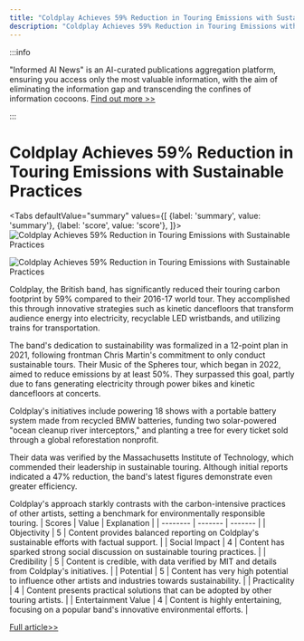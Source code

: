 ```yaml
---
title: "Coldplay Achieves 59% Reduction in Touring Emissions with Sustainable Practices"
description: "Coldplay Achieves 59% Reduction in Touring Emissions with Sustainable Practices"
---
```



:::info

"Informed AI News" is an AI-curated publications aggregation platform, ensuring you access only the most valuable information, with the aim of eliminating the information gap and transcending the confines of information cocoons.  [Find out more >>](/docs/guides)

:::

# Coldplay Achieves 59% Reduction in Touring Emissions with Sustainable Practices


<Tabs
	defaultValue="summary"
	values={[
	{label: 'summary', value: 'summary'},
	{label: 'score', value: 'score'},
]}>
<TabItem value="summary">
<img
  src="https://image.informedainews.com/2024/06/Ent-azu-1717494876-0.jpg"
  alt="Coldplay Achieves 59% Reduction in Touring Emissions with Sustainable Practices"
/>

<img
  src="https://image.informedainews.com/2024/06/Ent-p58-1717494876-1.jpg"
  alt="Coldplay Achieves 59% Reduction in Touring Emissions with Sustainable Practices"
/>



Coldplay, the British band, has significantly reduced their touring carbon footprint by 59% compared to their 2016-17 world tour. They accomplished this through innovative strategies such as kinetic dancefloors that transform audience energy into electricity, recyclable LED wristbands, and utilizing trains for transportation.

The band's dedication to sustainability was formalized in a 12-point plan in 2021, following frontman Chris Martin's commitment to only conduct sustainable tours. Their Music of the Spheres tour, which began in 2022, aimed to reduce emissions by at least 50%. They surpassed this goal, partly due to fans generating electricity through power bikes and kinetic dancefloors at concerts.

Coldplay's initiatives include powering 18 shows with a portable battery system made from recycled BMW batteries, funding two solar-powered "ocean cleanup river interceptors," and planting a tree for every ticket sold through a global reforestation nonprofit.

Their data was verified by the Massachusetts Institute of Technology, which commended their leadership in sustainable touring. Although initial reports indicated a 47% reduction, the band's latest figures demonstrate even greater efficiency.

Coldplay's approach starkly contrasts with the carbon-intensive practices of other artists, setting a benchmark for environmentally responsible touring.
</TabItem>
<TabItem value="score">
	| Scores     | Value   | Explanation |
	| -------- | ------- | ------- |
	| Objectivity  | 5    | Content provides balanced reporting on Coldplay's sustainable efforts with factual support.    |
	| Social Impact | 4     | Content has sparked strong social discussion on sustainable touring practices.    |
	| Credibility    | 5    | Content is credible, with data verified by MIT and details from Coldplay's initiatives.    |
	| Potential    | 5    | Content has very high potential to influence other artists and industries towards sustainability.    |
	| Practicality    | 4    | Content presents practical solutions that can be adopted by other touring artists.    |
	| Entertainment Value    | 4    | Content is highly entertaining, focusing on a popular band's innovative environmental efforts.    |
</TabItem>
</Tabs>

[Full article>>](https://www.theguardian.com/music/article/2024/jun/04/coldplay-world-tour-eco-friendly-emissions-target-music-of-spheres)
